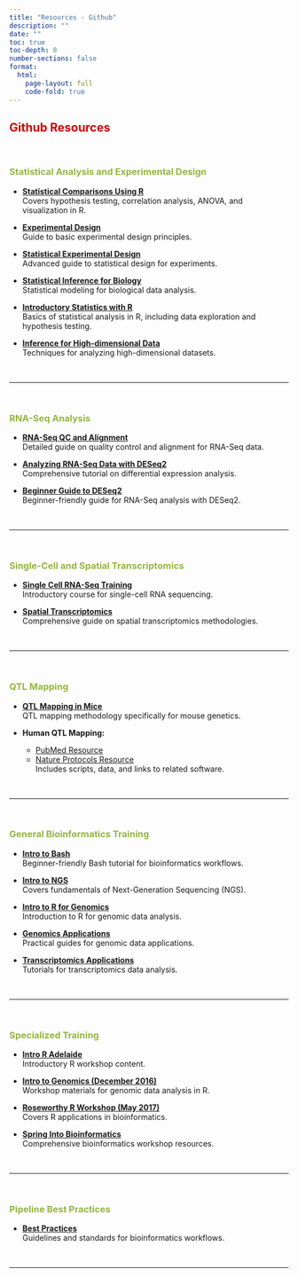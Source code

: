 ```yaml
---
title: "Resources - Github"
description: ""
date: ""
toc: true
toc-depth: 8
number-sections: false
format:
  html:
    page-layout: full
    code-fold: true
---
```


<style>
  /* Force hiding of the title */
  .pagelayout-title,
  .pagelayout-title h1,
  h1.pagetitle, /* Specific targeting for standalone titles */
  h1 {
    display: none !important;
    visibility: hidden !important;
    color: transparent !important;
  }
</style>


## <span style="color: #cc0000; font-weight: bold"> [**Github Resources**]{.large}

<br>

### <span style="color: #95b540; font-weight: bold">**Statistical Analysis and Experimental Design**

   - **[Statistical Comparisons Using R](https://qcif-training.github.io/StatisticalComparisonsUsingR/index.html)**  
  Covers hypothesis testing, correlation analysis, ANOVA, and visualization in R.

   - **[Experimental Design](https://smcclatchy.github.io/exp-design/)**  
  Guide to basic experimental design principles.

   - **[Statistical Experimental Design](https://smcclatchy.github.io/statistical-experimental-design-old/)**  
  Advanced guide to statistical design for experiments.

   - **[Statistical Inference for Biology](https://carpentries-incubator.github.io/statistical-inference-for-biology/)**  
  Statistical modeling for biological data analysis.

   - **[Introductory Statistics with R](https://smcclatchy.github.io/introductory-statistics-with-r/)**  
  Basics of statistical analysis in R, including data exploration and hypothesis testing.

   - **[Inference for High-dimensional Data](https://smcclatchy.github.io/inference-for-high-dimensional-data/)**  
  Techniques for analyzing high-dimensional datasets.

<br>

---

<br>

### <span style="color: #95b540; font-weight: bold">**RNA-Seq Analysis**

   - **[RNA-Seq QC and Alignment](https://dmgatti.github.io/rna-seq-lesson/03-qc-of-sequencing-results/index.html)**  
  Detailed guide on quality control and alignment for RNA-Seq data.

   - **[Analyzing RNA-Seq Data with DESeq2](https://bioconductor.org/packages/devel/bioc/vignettes/DESeq2/inst/doc/DESeq2.html)**  
  Comprehensive tutorial on differential expression analysis.

   - **[Beginner Guide to DESeq2](https://bioc.ism.ac.jp/packages/2.14/bioc/vignettes/DESeq2/inst/doc/beginner.pdf)**  
  Beginner-friendly guide for RNA-Seq analysis with DESeq2.

<br>

---

<br>

### <span style="color: #95b540; font-weight: bold">**Single-Cell and Spatial Transcriptomics**

   - **[Single Cell RNA-Seq Training](https://dmgatti.github.io/SingleCellRNAseq/)**  
  Introductory course for single-cell RNA sequencing.

   - **[Spatial Transcriptomics](https://smcclatchy.github.io/spatial-transcriptomics/)**  
  Comprehensive guide on spatial transcriptomics methodologies.

<br>

---

<br>

### <span style="color: #95b540; font-weight: bold">**QTL Mapping**

   - **[QTL Mapping in Mice](https://smcclatchy.github.io/mapping/)**  
  QTL mapping methodology specifically for mouse genetics.

   - **Human QTL Mapping:**  
   
     - [PubMed Resource](https://pubmed.ncbi.nlm.nih.gov/21085122/)  
     - [Nature Protocols Resource](https://www.nature.com/articles/nprot.2010.116)  
    Includes scripts, data, and links to related software.

<br>

---

<br>

### <span style="color: #95b540; font-weight: bold">**General Bioinformatics Training**

   - **[Intro to Bash](https://uofabioinformaticshub.github.io/Intro-Bash/)**  
  Beginner-friendly Bash tutorial for bioinformatics workflows.

   - **[Intro to NGS](https://uofabioinformaticshub.github.io/Intro-NGS/)**  
  Covers fundamentals of Next-Generation Sequencing (NGS).

   - **[Intro to R for Genomics](https://uofabioinformaticshub.github.io/Intro_R_FIB_2019/)**  
  Introduction to R for genomic data analysis.

   - **[Genomics Applications](https://uofabioinformaticshub.github.io/genomics_applications/)**  
  Practical guides for genomic data applications.

   - **[Transcriptomics Applications](https://uofabioinformaticshub.github.io/transcriptomics_applications/)**  
  Tutorials for transcriptomics data analysis.

<br>

---

<br>

### <span style="color: #95b540; font-weight: bold">**Specialized Training**

   - **[Intro R Adelaide](https://uofabioinformaticshub.github.io/RAdelaide-July-2016/)**  
  Introductory R workshop content.

   - **[Intro to Genomics (December 2016)](https://uofabioinformaticshub.github.io/Intro_R_Genomics_Dec_2016/)**  
  Workshop materials for genomic data analysis in R.

   - **[Roseworthy R Workshop (May 2017)](https://uofabioinformaticshub.github.io/Roseworthy-R-20170501/README.html)**  
  Covers R applications in bioinformatics.

   - **[Spring Into Bioinformatics](https://uofabioinformaticshub.github.io/Spring_Into_Bioinformatics/)**  
  Comprehensive bioinformatics workshop resources.

<br>

---

<br>

### <span style="color: #95b540; font-weight: bold">**Pipeline Best Practices**

   - **[Best Practices](https://uofabioinformaticshub.github.io/BestPractices/)**  
  Guidelines and standards for bioinformatics workflows.

<br>

---
